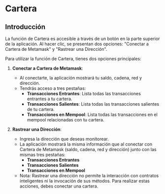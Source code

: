 # Cartera

## Introducción

La función de Cartera es accesible a través de un botón en la parte superior de la aplicación. Al hacer clic, se presentan dos opciones: "Conectar a Cartera de Metamask" y "Rastrear una Dirección".

Para utilizar la función de Cartera, tienes dos opciones principales:

1. **Conectar a Cartera de Metamask**: 
   - Al conectarte, la aplicación mostrará tu saldo, cadena, red y dirección.
   - Tendrás acceso a tres pestañas:
     - **Transacciones Entrantes**: Lista todas las transacciones entrantes a tu cartera.
     - **Transacciones Salientes**: Lista todas las transacciones salientes de tu cartera.
     - **Transacciones en Mempool**: Lista todas las transacciones en el mempool relacionadas con tu cartera.

2. **Rastrear una Dirección**: 
   - Ingresa la dirección que deseas monitorear.
   - La aplicación mostrará la misma información que al conectar con Cartera de Metamask (saldo, cadena, red y dirección) junto con las mismas tres pestañas:
     - **Transacciones Entrantes**
     - **Transacciones Salientes**
     - **Transacciones en Mempool**
   - Nota: Rastrear una dirección no permite la interacción con contratos inteligentes ni la invocación de sus métodos. Para realizar estas acciones, debes conectar una cartera.


